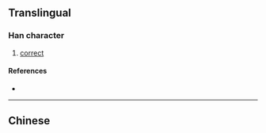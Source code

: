 {{character info/new}}
{{also|撟}}
==Translingual==

===Han character===
{{Han char|rn=64|rad=手|as=06|sn=9|four=|canj=QHKL|ids=⿰扌乔}}

# [[correct]]

====References====
* {{Han ref|kx=0431.171|hdz=31871.010|uh=6322|ud=25378}}

----

==Chinese==
{{zh-see|撟}}